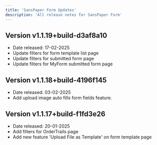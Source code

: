```yaml
---
title: 'SansPaper Form Updates'
description: 'All release notes for SansPaper Form'
---
```


## Version v1.1.19+build-d3af8a10
- Date released: 17-02-2025
- Update filters for form template list page
- Update filters for submitted form page
- Update filters for MyForm submitted form page

## Version v1.1.18+build-4196f145
- Date released: 03-02-2025
- Add upload image auto fills form fields feature.

## Version v1.1.17+build-f1fd3e26
- Date released: 20-01-2025
- Add filters for OrderTrails page
- Add new feature 'Upload File as Template' on form template page
